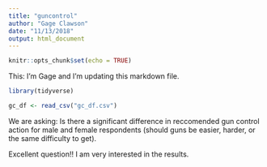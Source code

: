 ```yaml
---
title: "guncontrol"
author: "Gage Clawson"
date: "11/13/2018"
output: html_document
---
```


```r
knitr::opts_chunk$set(echo = TRUE)
```

This: I'm Gage and I'm updating this markdown file. 



```r
library(tidyverse)

gc_df <- read_csv("gc_df.csv")

```


We are asking: Is there a significant difference in reccomended gun control action for male and female respondents (should guns be easier, harder, or the same difficulty to get). 

Excellent question!! I am very interested in the results. 

```r

```

